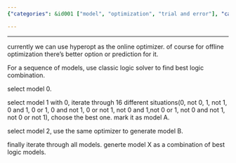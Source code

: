 ```yaml
---
{"categories": &id001 ["model", "optimization", "trial and error"], "category": "Model Optimization", "date": "2022-03-30 18:10:00", "description": "The article explores the use of an online optimizer for creating different models and finding the best logic combination. It outlines the process of selecting and marking the best model (A), generating another model (B) using the same optimizer, and combining these into a final model (X) through iterating various situations.", "tags": *id001, "title": "Logic Optimizer For Different Models"}

---
```


------

currently we can use hyperopt as the online optimizer. of course for offline optimization there's better option or prediction for it.

For a sequence of models, use classic logic solver to find best logic combination.

select model 0.

select model 1 with 0, iterate through 16 different situations(0, not 0, 1, not 1, 0 and 1, 0 or 1, 0 and not 1, 0 or not 1, not 0 and 1,not 0 or 1, not 0 and not 1, not 0 or not 1), choose the best one. mark it as model A.

select model 2, use the same optimizer to generate model B.

finally iterate through all models. generte model X as a combination of best logic models.

